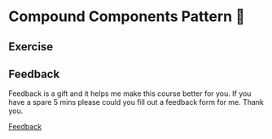 
<Meta title="Lessons/10 - Compound Components Pattern 🚧/01-Lesson" />

# Compound Components Pattern 🚧

## Exercise

## Feedback

Feedback is a gift and it helps me make this course better for you. If you have a spare 5 mins please could you fill out a feedback form for me. Thank you.

[Feedback](https://github.com/code-mattclaffey/react-design-patterns/issues/new)

